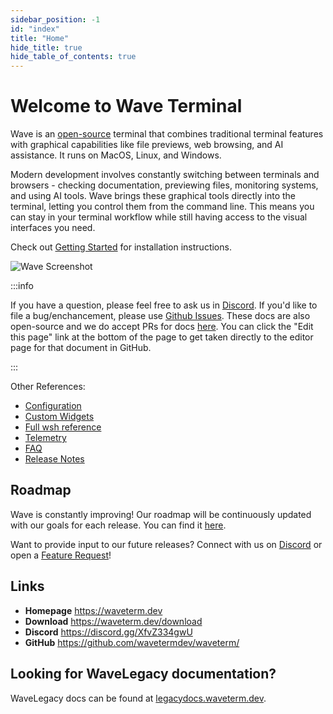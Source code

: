```yaml
---
sidebar_position: -1
id: "index"
title: "Home"
hide_title: true
hide_table_of_contents: true
---
```



# Welcome to Wave Terminal

Wave is an [open-source](https://github.com/wavetermdev/waveterm) terminal that combines traditional terminal features with graphical capabilities like file previews, web browsing, and AI assistance. It runs on MacOS, Linux, and Windows.

Modern development involves constantly switching between terminals and browsers - checking documentation, previewing files, monitoring systems, and using AI tools. Wave brings these graphical tools directly into the terminal, letting you control them from the command line. This means you can stay in your terminal workflow while still having access to the visual interfaces you need.

Check out [Getting Started](./gettingstarted) for installation instructions.

![Wave Screenshot](./img/wave-screenshot.webp)

<CardGroup>
  <Card
    href="./customization"
    icon="fa-file-magnifying-glass"
    title="Customization"
    description="Set up tabs and terminals to match your workflow needs."
  />
  <Card
    href="./keybindings"
    icon="fa-file-magnifying-glass"
    title="Key Bindings"
    description="Boost efficiency with keyboard shortcuts for faster navigation."
  />
  <Card
    href="./layout"
    icon="fa-file-magnifying-glass"
    title="Layout"
    description="Organize your workspace using our layout system."
  />
  <Card
    href="./connections"
    icon="fa-file-magnifying-glass"
    title="Remote Connections"
    description="Quickly SSH or connect to remote machines in one step."
  />
  <Card
    href="./widgets"
    icon="fa-file-magnifying-glass"
    title="Widgets"
    description="Explore built-in tools to extend your terminal’s functionality."
  />
  <Card
    href="./wsh"
    icon="fa-file-magnifying-glass"
    title="wsh Command"
    description="Control Wave and launch widgets directly from the command line."
  />
</CardGroup>

<div style={{ marginBottom: 30 }} />

:::info

If you have a question, please feel free to ask us in [Discord](https://discord.gg/XfvZ334gwU). If you'd like to file a bug/enchancement, please use [Github Issues](https://github.com/wavetermdev/waveterm/issues). These docs are also open-source and we do accept PRs for docs [here](https://github.com/wavetermdev/waveterm/blob/main/docs). You can click the "Edit this page" link at the bottom of the page to get taken directly to the editor page for that document in GitHub.

:::

<div className="reference-links">

Other References:

- [Configuration](./config)
- [Custom Widgets](./customwidgets)
- [Full wsh reference](./wsh-reference)
- [Telemetry](./telemetry)
- [FAQ](./faq)
- [Release Notes](./releasenotes)

</div>

## Roadmap

Wave is constantly improving! Our roadmap will be continuously updated with our goals for each release. You can find it [here](https://github.com/wavetermdev/waveterm/blob/main/ROADMAP.md).

Want to provide input to our future releases? Connect with us on [Discord](https://discord.gg/XfvZ334gwU) or open a [Feature Request](https://github.com/wavetermdev/waveterm/issues/new/choose)!

## Links

- **Homepage** https://waveterm.dev
- **Download** https://waveterm.dev/download
- **Discord** https://discord.gg/XfvZ334gwU
- **GitHub** https://github.com/wavetermdev/waveterm/

## Looking for WaveLegacy documentation?

WaveLegacy docs can be found at [legacydocs.waveterm.dev](https://legacydocs.waveterm.dev).

